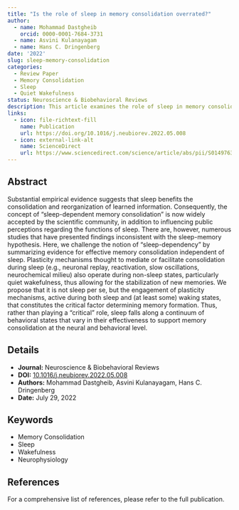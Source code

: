 ```yaml
---
title: "Is the role of sleep in memory consolidation overrated?"
author:
  - name: Mohammad Dastgheib
    orcid: 0000-0001-7684-3731
  - name: Asvini Kulanayagam
  - name: Hans C. Dringenberg
date: '2022'
slug: sleep-memory-consolidation
categories:
  - Review Paper
  - Memory Consolidation
  - Sleep
  - Quiet Wakefulness
status: Neuroscience & Biobehavioral Reviews
description: This article examines the role of sleep in memory consolidation, challenging the conventional view on its importance.
links:
  - icon: file-richtext-fill
    name: Publication
    url: https://doi.org/10.1016/j.neubiorev.2022.05.008
  - icon: external-link-alt
    name: ScienceDirect
    url: https://www.sciencedirect.com/science/article/abs/pii/S0149763422002883
---
```


## Abstract

Substantial empirical evidence suggests that sleep benefits the consolidation and reorganization of learned information. Consequently, the concept of “sleep-dependent memory consolidation” is now widely accepted by the scientific community, in addition to influencing public perceptions regarding the functions of sleep. There are, however, numerous studies that have presented findings inconsistent with the sleep-memory hypothesis. Here, we challenge the notion of “sleep-dependency” by summarizing evidence for effective memory consolidation independent of sleep. Plasticity mechanisms thought to mediate or facilitate consolidation during sleep (e.g., neuronal replay, reactivation, slow oscillations, neurochemical milieu) also operate during non-sleep states, particularly quiet wakefulness, thus allowing for the stabilization of new memories. We propose that it is not sleep per se, but the engagement of plasticity mechanisms, active during both sleep and (at least some) waking states, that constitutes the critical factor determining memory formation. Thus, rather than playing a "critical" role, sleep falls along a continuum of behavioral states that vary in their effectiveness to support memory consolidation at the neural and behavioral level.

## Details

- **Journal:** Neuroscience & Biobehavioral Reviews
- **DOI:** [10.1016/j.neubiorev.2022.05.008][doi]
- **Authors:** Mohammad Dastgheib, Asvini Kulanayagam, Hans C. Dringenberg
- **Date:** July 29, 2022

## Keywords

- Memory Consolidation
- Sleep
- Wakefulness
- Neurophysiology

## References

For a comprehensive list of references, please refer to the full publication.

[doi]: https://doi.org/10.1016/j.neubiorev.2022.05.008